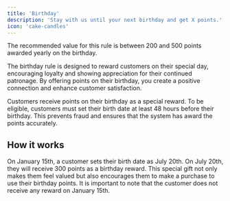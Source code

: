 ```yaml
---
title: 'Birthday'
description: 'Stay with us until your next birthday and get X points.'
icon: 'cake-candles'
---
```


<Tip>The recommended value for this rule is between 200 and 500 points awarded yearly on the birthday.</Tip>

The birthday rule is designed to reward customers on their special day,
encouraging loyalty and showing appreciation for their continued patronage.
By offering points on their birthday, you create a positive connection and enhance customer satisfaction.

Customers receive points on their birthday as a special reward.
To be eligible, customers must set their birth date at least 48 hours before their birthday.
This prevents fraud and ensures that the system has award the points accurately.

## How it works

On January 15th, a customer sets their birth date as July 20th.
On July 20th, they will receive 300 points as a birthday reward.
This special gift not only makes them feel valued but also encourages
them to make a purchase to use their birthday points.
It is important to note that the customer does not receive any reward on January 15th.
